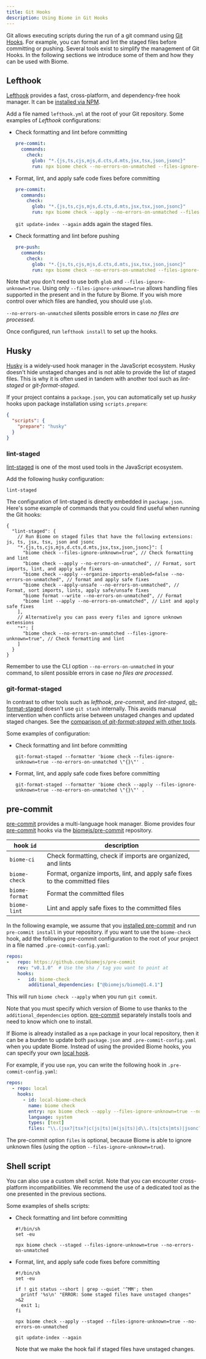 ```yaml
---
title: Git Hooks
description: Using Biome in Git Hooks
---
```


Git allows executing scripts during the run of a git command using [Git Hooks](https://git-scm.com/book/en/v2/Customizing-Git-Git-Hooks).
For example, you can format and lint the staged files before committing or pushing.
Several tools exist to simplify the management of Git Hooks.
In the following sections we introduce some of them and how they can be used with Biome.


## Lefthook

[Lefthook](https://github.com/evilmartians/lefthook) provides a fast, cross-platform, and dependency-free hook manager.
It can be [installed via NPM](https://github.com/evilmartians/lefthook#install).

Add a file named `lefthook.yml` at the root of your Git repository.
Some examples of _Lefthook_ configurations:

- Check formatting and lint before committing

  ```yaml title="lefthook.yml"
  pre-commit:
    commands:
      check:
        glob: "*.{js,ts,cjs,mjs,d.cts,d.mts,jsx,tsx,json,jsonc}"
        run: npx biome check --no-errors-on-unmatched --files-ignore-unknown=true {staged_files}
  ```

- Format, lint, and apply safe code fixes before committing

  ```yaml title="lefthook.yml"
  pre-commit:
    commands:
      check:
        glob: "*.{js,ts,cjs,mjs,d.cts,d.mts,jsx,tsx,json,jsonc}"
        run: npx biome check --apply --no-errors-on-unmatched --files-ignore-unknown=true {staged_files} && git update-index --again
  ```

  `git update-index --again` adds again the staged files.

- Check formatting and lint before pushing

  ```yaml title="lefthook.yml"
  pre-push:
    commands:
      check:
        glob: "*.{js,ts,cjs,mjs,d.cts,d.mts,jsx,tsx,json,jsonc}"
        run: npx biome check --no-errors-on-unmatched --files-ignore-unknown=true {push_files}
  ```

Note that you don't need to use both `glob` and `--files-ignore-unknown=true`.
Using only `--files-ignore-unknown=true` allows handling files supported in the present and in the future by Biome.
If you wish more control over which files are handled, you should use `glob`.

`--no-errors-on-unmatched` silents possible errors in case *no files are processed*.

Once configured, run `lefthook install` to set up the hooks.


## Husky

[Husky](https://github.com/typicode/husky) is a widely-used hook manager in the JavaScript ecosystem.
Husky doesn't hide unstaged changes and is not able to provide the list of staged files.
This is why it is often used in tandem with another tool such as _lint-staged_ or _git-format-staged_.

If your project contains a `package.json`,
you can automatically set up _husky_ hooks upon package installation using `scripts.prepare`:

```json title="package.json"
{
  "scripts": {
    "prepare": "husky"
  }
}
```

### lint-staged

[lint-staged](https://github.com/lint-staged/lint-staged) is one of the most used tools in the JavaScript ecosystem.

Add the following husky configuration:

```shell title=".husky/pre-commit"
lint-staged
```

The configuration of lint-staged is directly embedded in `package.json`.
Here's some example of commands that you could find useful when running the Git hooks:

```jsonc title="package.json"
{
  "lint-staged": {
    // Run Biome on staged files that have the following extensions: js, ts, jsx, tsx, json and jsonc
    "*.{js,ts,cjs,mjs,d.cts,d.mts,jsx,tsx,json,jsonc}": [
      "biome check --files-ignore-unknown=true", // Check formatting and lint
      "biome check --apply --no-errors-on-unmatched", // Format, sort imports, lint, and apply safe fixes
      "biome check --apply --organize-imports-enabled=false --no-errors-on-unmatched", // format and apply safe fixes
      "biome check --apply-unsafe --no-errors-on-unmatched", // Format, sort imports, lints, apply safe/unsafe fixes
      "biome format --write --no-errors-on-unmatched", // Format
      "biome lint --apply --no-errors-on-unmatched", // Lint and apply safe fixes
    ],
    // Alternatively you can pass every files and ignore unknown extensions
    "*": [
      "biome check --no-errors-on-unmatched --files-ignore-unknown=true", // Check formatting and lint
    ]
  }
}
```

Remember to use the CLI option `--no-errors-on-unmatched` in your command, to silent possible errors in case *no files are processed*.


### git-format-staged

In contrast to other tools such as _lefthook_, _pre-commit_, and _lint-staged_,
[git-format-staged](https://github.com/hallettj/git-format-staged) doesn't use `git stash` internally.
This avoids manual intervention when conflicts arise between unstaged changes and updated staged changes.
See the [comparison of _git-format-staged_ with other tools](https://github.com/hallettj/git-format-staged#comparisons-to-similar-utilities).

Some examples of configuration:

- Check formatting and lint before committing

  ```shell title=".husky/pre-commit"
  git-format-staged --formatter 'biome check --files-ignore-unknown=true --no-errors-on-unmatched \"{}\"' .
  ```

- Format, lint, and apply safe code fixes before committing

  ```shell title=".husky/pre-commit"
  git-format-staged --formatter 'biome check --apply --files-ignore-unknown=true --no-errors-on-unmatched \"{}\"' .
  ```


## pre-commit

[pre-commit](https://pre-commit.com/) provides a multi-language hook manager.
Biome provides four [pre-commit](https://pre-commit.com/) hooks via the [biomejs/pre-commit](https://github.com/biomejs/pre-commit) repository.

| hook `id`       | description                                                                 |
| --------------- | --------------------------------------------------------------------------- |
| `biome-ci`      | Check formatting, check if imports are organized, and lints                 |
| `biome-check`   | Format, organize imports, lint, and apply safe fixes to the committed files |
| `biome-format`  | Format the committed files                                                  |
| `biome-lint`    | Lint and apply safe fixes to the committed files                            |

In the following example, we assume that you [installed pre-commit](https://pre-commit.com/index.html#install) and run `pre-commit install` in your repository.
if you want to use the `biome-check` hook, add the following pre-commit configuration to the root of your project in a file named `.pre-commit-config.yaml`:

```yaml title=".pre-commit-config.yaml"
repos:
-   repo: https://github.com/biomejs/pre-commit
    rev: "v0.1.0"  # Use the sha / tag you want to point at
    hooks:
    -   id: biome-check
        additional_dependencies: ["@biomejs/biome@1.4.1"]
```

This will run `biome check --apply` when you run `git commit`.

Note that you must specify which version of Biome to use thanks to the `additional_dependencies` option.
[pre-commit](https://pre-commit.com/) separately installs tools and need to know which one to install.

If Biome is already installed as a `npm` package in your local repository,
then it can be a burden to update both `package.json` and `.pre-commit-config.yaml` when you update Biome.
Instead of using the provided Biome hooks, you can specify your own [local hook](https://pre-commit.com/index.html#repository-local-hooks).

For example, if you use `npm`, you can write the following hook in `.pre-commit-config.yaml`:

```yaml title=".pre-commit-config.yaml"
repos:
  - repo: local
    hooks:
      - id: local-biome-check
        name: biome check
        entry: npx biome check --apply --files-ignore-unknown=true --no-errors-on-unmatched
        language: system
        types: [text]
        files: "\\.(jsx?|tsx?|c(js|ts)|m(js|ts)|d\\.(ts|cts|mts)|jsonc?)$"
```

The pre-commit option `files` is optional,
because Biome is able to ignore unknown files (using the option `--files-ignore-unknown=true`).


## Shell script

You can also use a custom shell script.
Note that you can encounter cross-platform incompatibilities.
We recommend the use of a dedicated tool as the one presented in the previous sections.

Some examples of shells scripts:

- Check formatting and lint before committing

  ```shell title=".git/hooks/pre-commit"
  #!/bin/sh
  set -eu

  npx biome check --staged --files-ignore-unknown=true --no-errors-on-unmatched
  ```

- Format, lint, and apply safe code fixes before committing

  ```shell title=".git/hooks/pre-commit"
  #!/bin/sh
  set -eu

  if ! git status --short | grep --quiet '^MM'; then
    printf '%s\n' "ERROR: Some staged files have unstaged changes" >&2
    exit 1;
  fi

  npx biome check --apply --staged --files-ignore-unknown=true --no-errors-on-unmatched

  git update-index --again
  ```

  Note that we make the hook fail if staged files have unstaged changes.
